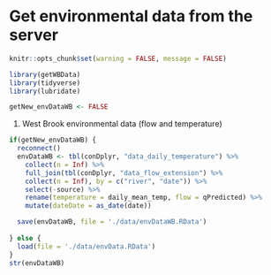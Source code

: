 # Get environmental data from the server {#getEnvData}

```r
knitr::opts_chunk$set(warning = FALSE, message = FALSE)
```

```r
library(getWBData)
library(tidyverse)
library(lubridate)

```


```r
getNew_envDataWB <- FALSE
```

1. West Brook environmental data (flow and temperature)
```r

if(getNew_envDataWB) {
  reconnect()
  envDataWB <- tbl(conDplyr, "data_daily_temperature") %>% 
    collect(n = Inf) %>% 
    full_join(tbl(conDplyr, "data_flow_extension") %>% 
    collect(n = Inf), by = c("river", "date")) %>% 
    select(-source) %>% 
    rename(temperature = daily_mean_temp, flow = qPredicted) %>%
    mutate(dateDate = as_date(date))

  save(envDataWB, file = './data/envDataWB.RData')
  
} else {
  load(file = './data/envData.RData')
}
str(envDataWB)
```

